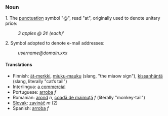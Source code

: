 === Noun ===
1. The [[punctuation]] symbol "@", read "at", originally used to denote unitary price:
:''3 apples @ 2¢ (each)'''
2. Symbol adopted to denote e-mail addresses:
:''username@domain.xxx''
{{msg:Punctuation}}

==== Translations ====
*Finnish: [[ät-merkki]], [[miuku-mauku]] (slang, "the miaow sign"), [[kissanhäntä]] (slang, literally "cat’s tail") 
*Interlingua: [[a commercial]]
*Portuguese: [[arroba]] ''f''
*Romanian: [[arond]] ''n'', [[coadă de maimuţă]] ''f'' (literally "monkey-tail")
*[[Slovak]]: [[zavináč]] ''m'' (2)
*Spanish: [[arroba]] ''f''